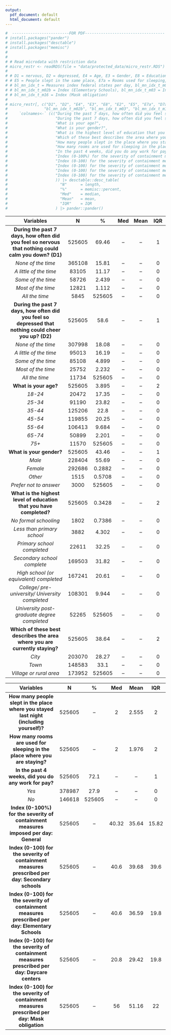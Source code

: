 ```yaml
---
output:
  pdf_document: default
  html_document: default
---
```

```r
#  -------------------------FOR PDF-----------------------------------
# install.packages("pander")
# install.packages("desctable")
# install.packages("memisc")
# 
# 
# # Read microdata with restriction data
# micro_restr <- readRDS(file = "data/protected_data/micro_restr.RDS")
# 
# # D1 = nervous, D2 = depressed, E4 = Age, E3 = Gender, E8 = Education, E2 = Where do you live,
# # E5 = People slept in the same place, E7a = Rooms used for sleeping, D7a = Paid work,
# # bl_mn_idx_t = Measures index federal states per day, bl_mn_idx_t_m02a = Index (Secondary schools),
# # bl_mn_idx_t_m02b = Index (Elementary Schools), bl_mn_idx_t_m03 = Index = Index (Daycare centers),
# # bl_mn_idx_t_m16 = Index (Mask obligation)
# 
# micro_restr[, c("D1", "D2", "E4", "E3", "E8", "E2", "E5", "E7a", "D7a", "bl_mn_idx_t", "bl_mn_idx_t_m02a",
#                "bl_mn_idx_t_m02b", "bl_mn_idx_t_m03", "bl_mn_idx_t_m16")] %>%
#     `colnames<-` (c("During the past 7 days, how often did you feel so nervous that nothing could calm you down? (D1)", 
#                     "During the past 7 days, how often did you feel so depressed that nothing could cheer you up? (D2)",
#                     "What is your age?", 
#                     "What is your gender?", 
#                     "What is the highest level of education that you have completed?", 
#                     "Which of these best describes the area where you are currently staying?", 
#                     "How many people slept in the place where you stayed last night (including yourself)?",
#                     "How many rooms are used for sleeping in the place where you are staying?",
#                     "In the past 4 weeks, did you do any work for pay?",
#                     "Index (0-100%) for the severity of containment measures imposed per day: General",
#                     "Index (0-100) for the severity of containment measures prescribed per day: Secondary schools",
#                     "Index (0-100) for the severity of containment measures prescribed per day: Elementary Schools",
#                     "Index (0-100) for the severity of containment measures prescribed per day: Daycare centers",
#                     "Index (0-100) for the severity of containment measures prescribed per day: Mask obligation"
#                     )) |> desctable::desc_table(
#                       "N"      = length,
#                       "%"      = memisc::percent,
#                       "Med"    = median,
#                       "Mean"   = mean,
#                       "IQR"    = IQR
#                     ) |> pander::pander()
```

--------------------------------------------------------------------------
           Variables                N        %       Med    Mean     IQR  
-------------------------------- -------- -------- ------- ------- -------
 **During the past 7 days, how    525605   69.46     --      --       1   
 often did you feel so nervous                                            
  that nothing could calm you                                             
          down? (D1)**                                                    

*None of the time*                365108   15.81     --      --       0   

*A little of the time*            83105    11.17     --      --       0   

*Some of the time*                58726    2.439     --      --       0   

 *Most of the time*               12821    1.112     --      --       0   

*All the time*                     5845    525605    --      --       0   

 **During the past 7 days, how    525605    58.6     --      --       1   
     often did you feel so                                                
  depressed that nothing could                                            
      cheer you up? (D2)**                                                

*None of the time*                307998   18.08     --      --       0   

*A little of the time*            95013    16.19     --      --       0   

*Some of the time*                85108    4.899     --      --       0   

*Most of the time*                25752    2.232     --      --       0   

*All the time*                    11734    525605    --      --       0   

     **What is your age?**        525605   3.895     --      --       2   

 *18-24*                          20472    17.35     --      --       0   

 *25-34*                          91190    23.82     --      --       0   

 *35-44*                          125206    22.8     --      --       0   

 *45-54*                          119855   20.25     --      --       0   

 *55-64*                          106413   9.684     --      --       0   

 *65-74*                          50899    2.201     --      --       0   

  *75+*                           11570    525605    --      --       0   

    **What is your gender?**      525605   43.46     --      --       1   

   *Male*                         228404   55.69     --      --       0   

   *Female*                       292686   0.2882    --      --       0   

   *Other*                         1515    0.5708    --      --       0   

   *Prefer not to answer*          3000    525605    --      --       0   

 **What is the highest level of   525605   0.3428    --      --       2   
    education that you have                                               
          completed?**                                                    

 *No formal schooling*             1802    0.7386    --      --       0   

*Less than primary school*         3882    4.302     --      --       0   

*Primary school completed*        22611    32.25     --      --       0   

*Secondary school complete*       169503   31.82     --      --       0   

*High school (or                  167241   20.61     --      --       0   
equivalent) completed*

*College/                         108301   9.944     --      --       0   
   pre-university/ University                                             
           completed*                                                     

*University                       52265    525605    --      --       0   
      post-graduate degree                                                
           completed*                                                     

     **Which of these best        525605   38.64     --      --       2   
  describes the area where you                                            
    are currently staying?**                                              

*City*                            203070   28.27     --      --       0   
                                                      

*Town*                            148583    33.1     --      --       0   

*Village or rural area*           173952   525605    --      --       0
--------------------------------------------------------------------------


--------------------------------------------------------------------------
           Variables                N        %       Med    Mean     IQR  
-------------------------------- -------- -------- ------- ------- -------
**How many people slept in the    525605     --       2     2.555     2   
  place where you stayed last                                             
  night (including yourself)?**                                             

**How many rooms are used for     525605     --       2     1.976     2   
  sleeping in the place where                                             
        you are staying?**                                                  

 **In the past 4 weeks, did you   525605    72.1     --      --       1   
     do any work for pay?**                                               

*Yes*                             378987    27.9     --      --       0   

*No*                              146618   525605    --      --       0   

  **Index (0-100%) for the        525605     --     40.32   35.64   15.82 
    severity of containment                                               
   measures imposed per day:                                              
            General**                                                       

**Index (0-100) for the severity  525605     --     40.6    39.68   39.6  
    of containment measures                                               
 prescribed per day: Secondary                                            
            schools**                                                       

**Index (0-100) for the severity  525605     --     40.6    36.59   19.8  
    of containment measures                                               
 prescribed per day: Elementary                                           
            Schools**                                                       

**Index (0-100) for the severity  525605     --     20.8    29.42   19.8  
    of containment measures                                               
  prescribed per day: Daycare                                             
            centers**                                                       

**Index (0-100) for the severity  525605     --      56     51.16    22   
    of containment measures                                               
    prescribed per day: Mask                                              
           obligation**                                                     
--------------------------------------------------------------------------